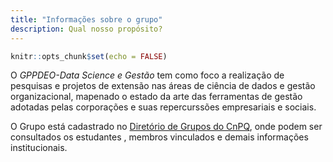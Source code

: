 ```yaml
---
title: "Informações sobre o grupo"
description: Qual nosso propósito?
---
```


```r
knitr::opts_chunk$set(echo = FALSE)
```

O *GPPDEO-Data Science e Gestão* tem como foco a realização de pesquisas e projetos de extensão nas áreas de ciência de dados e gestão organizacional, mapenado o estado da arte das ferramentas de gestão adotadas pelas corporações e suas repercurssões empresariais e sociais.

O Grupo está cadastrado no [Diretório de Grupos do CnPQ](http://dgp.cnpq.br/dgp/espelhogrupo/1066121816480282#linhaPesquisa), onde podem ser consultados os estudantes , membros vinculados e demais informações institucionais.
